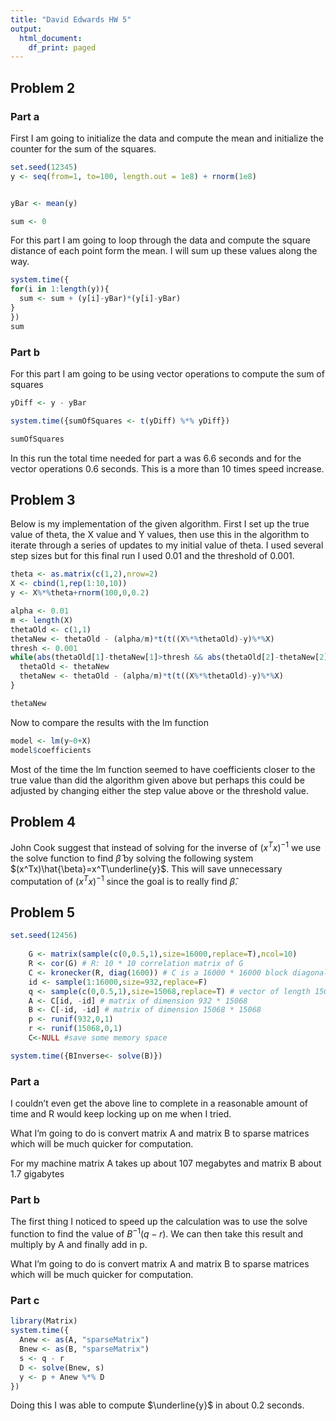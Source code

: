 ```yaml
---
title: "David Edwards HW 5"
output:
  html_document:
    df_print: paged
---
```


## Problem 2

### Part a

First I am going to initialize the data and compute the mean and initialize the counter for the sum of the squares.  

```r

set.seed(12345)
y <- seq(from=1, to=100, length.out = 1e8) + rnorm(1e8)


yBar <- mean(y)

sum <- 0

```

For this part I am going to loop through the data and compute the square distance of each point form the mean.  I will sum up these values along the way.


```r
system.time({
for(i in 1:length(y)){
  sum <- sum + (y[i]-yBar)*(y[i]-yBar)
}
})
sum
```

### Part b

For this part I am going to be using vector operations to compute the sum of squares

```r
yDiff <- y - yBar

system.time({sumOfSquares <- t(yDiff) %*% yDiff})

sumOfSquares
```

In this run the total time needed for part a was 6.6 seconds and for the vector operations 0.6 seconds.  This is a more than 10 times speed increase.  

## Problem 3

Below is my implementation of the given algorithm.  First I set up the true value of theta, the X value and Y values, then use this in the algorithm to iterate through a series of updates to my initial value of theta.  I used several step sizes but for this final run I used 0.01 and the threshold of 0.001.  

```r
theta <- as.matrix(c(1,2),nrow=2)
X <- cbind(1,rep(1:10,10))
y <- X%*%theta+rnorm(100,0,0.2)

alpha <- 0.01
m <- length(X)
thetaOld <- c(1,1)
thetaNew <- thetaOld - (alpha/m)*t(t((X%*%thetaOld)-y)%*%X)
thresh <- 0.001
while(abs(thetaOld[1]-thetaNew[1]>thresh && abs(thetaOld[2]-thetaNew[2]>thresh))){
  thetaOld <- thetaNew
  thetaNew <- thetaOld - (alpha/m)*t(t((X%*%thetaOld)-y)%*%X)
}

thetaNew
```

Now to compare the results with the lm function

```r
model <- lm(y~0+X)
model$coefficients

```

Most of the time the lm function seemed to have coefficients closer to the true value than did the algorithm given above but perhaps this could be adjusted by changing either the step value above or the threshold value.  

## Problem 4

John Cook suggest that instead of solving for the inverse of $(x^Tx)^{-1}$ we use the solve function to find $\hat{\beta}$ by solving the following system $(x^Tx)\hat{\beta}=x^T\underline{y}$.  This will save unnecessary computation of $(x^Tx)^{-1}$ since the goal is to really find $\hat{\beta}$.  


## Problem 5

```r
set.seed(12456) 
    
    G <- matrix(sample(c(0,0.5,1),size=16000,replace=T),ncol=10)
    R <- cor(G) # R: 10 * 10 correlation matrix of G
    C <- kronecker(R, diag(1600)) # C is a 16000 * 16000 block diagonal matrix
    id <- sample(1:16000,size=932,replace=F)
    q <- sample(c(0,0.5,1),size=15068,replace=T) # vector of length 15068
    A <- C[id, -id] # matrix of dimension 932 * 15068
    B <- C[-id, -id] # matrix of dimension 15068 * 15068
    p <- runif(932,0,1)
    r <- runif(15068,0,1)
    C<-NULL #save some memory space
```

```r
system.time({BInverse<- solve(B)})
```
### Part a

I couldn't even get the above line to complete in a reasonable amount of time and R would keep locking up on me when I tried.   

What I'm going to do is convert matrix A and matrix B to sparse matrices which will be much quicker for computation.  

For my machine matrix A takes up about 107 megabytes and matrix B about 1.7 gigabytes

### Part b

The first thing I noticed to speed up the calculation was to use the solve function to find the value of $B^{-1}(q-r)$.  We can then take this result and multiply by A and finally add in p.  

What I'm going to do is convert matrix A and matrix B to sparse matrices which will be much quicker for computation.

### Part c

```r
library(Matrix)
system.time({
  Anew <- as(A, "sparseMatrix")
  Bnew <- as(B, "sparseMatrix")
  s <- q - r
  D <- solve(Bnew, s)
  y <- p + Anew %*% D
})

```

Doing this I was able to compute $\underline{y}$ in about 0.2 seconds.  
